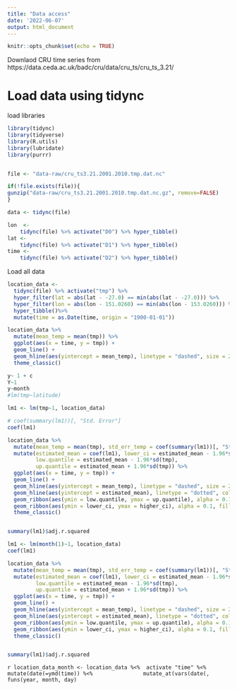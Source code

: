 ```yaml
---
title: "Data access"
date: '2022-06-07'
output: html_document
---
```


```r
knitr::opts_chunk$set(echo = TRUE)
```

Downlaod CRU time series from https://data.ceda.ac.uk/badc/cru/data/cru_ts/cru_ts_3.21/

# Load data using tidync

load libraries
```r
library(tidync)
library(tidyverse)
library(R.utils)
library(lubridate)
library(purrr)


file <- "data-raw/cru_ts3.21.2001.2010.tmp.dat.nc"

if(!file.exists(file)){
gunzip("data-raw/cru_ts3.21.2001.2010.tmp.dat.nc.gz", remove=FALSE)
}

data <- tidync(file)
```


```r
lon  <- 
    tidync(file) %>% activate("D0") %>% hyper_tibble()
lat <-  
    tidync(file) %>% activate("D1") %>% hyper_tibble()
time <- 
    tidync(file) %>% activate("D2") %>% hyper_tibble()
```

Load all data
```r
location_data <-
  tidync(file) %>% activate("tmp") %>%
  hyper_filter(lat = abs(lat - -27.0) == min(abs(lat - -27.0))) %>%
  hyper_filter(lon = abs(lon - 151.0260) == min(abs(lon - 153.0260))) %>%
  hyper_tibble()%>%
  mutate(time = as.Date(time, origin = "1900-01-01"))

location_data %>%
  mutate(mean_temp = mean(tmp)) %>%
  ggplot(aes(x = time, y = tmp)) +
  geom_line() +
  geom_hline(aes(yintercept = mean_temp), linetype = "dashed", size = 2 ) +
  theme_classic()

```
```r
y~ 1 + c
Y~1
y~month
#lm(tmp~latitude)

lm1 <- lm(tmp~1, location_data)

# coef(summary(lm1))[, "Std. Error"]
coef(lm1)

location_data %>%
  mutate(mean_temp = mean(tmp), std_err_temp = coef(summary(lm1))[, "Std. Error"]) %>%
  mutate(estimated_mean = coef(lm1), lower_ci = estimated_mean - 1.96*std_err_temp, higher_ci = estimated_mean + 1.96*std_err_temp,
         low.quantile = estimated_mean - 1.96*sd(tmp),
         up.quantile = estimated_mean + 1.96*sd(tmp)) %>%
  ggplot(aes(x = time, y = tmp)) +
  geom_line() +
  geom_hline(aes(yintercept = mean_temp), linetype = "dashed", size = 2 ) +
  geom_hline(aes(yintercept = estimated_mean), linetype = "dotted", col = "red", size = 2 ) +
  geom_ribbon(aes(ymin = low.quantile, ymax = up.quantile), alpha = 0.1, fill = "yellow") +
  geom_ribbon(aes(ymin = lower_ci, ymax = higher_ci), alpha = 0.1, fill = "red") +
  theme_classic()


summary(lm1)$adj.r.squared
```
```r
lm1 <- lm(month(1)~1, location_data)
coef(lm1)

location_data %>%
  mutate(mean_temp = mean(tmp), std_err_temp = coef(summary(lm1))[, "Std. Error"]) %>%
  mutate(estimated_mean = coef(lm1), lower_ci = estimated_mean - 1.96*std_err_temp, higher_ci = estimated_mean + 1.96*std_err_temp,
         low.quantile = estimated_mean - 1.96*sd(tmp),
         up.quantile = estimated_mean + 1.96*sd(tmp)) %>%
  ggplot(aes(x = time, y = tmp)) +
  geom_line() +
  geom_hline(aes(yintercept = mean_temp), linetype = "dashed", size = 2 ) +
  geom_hline(aes(yintercept = estimated_mean), linetype = "dotted", col = "red", size = 2 ) +
  geom_ribbon(aes(ymin = low.quantile, ymax = up.quantile), alpha = 0.1, fill = "yellow") +
  geom_ribbon(aes(ymin = lower_ci, ymax = higher_ci), alpha = 0.1, fill = "red") +
  theme_classic()


summary(lm1)$adj.r.squared
```
```r
location_data_month <-
location_data %<%
 activate "time" %<%   
    mutate(date(=ymd(time)) %<%
               mutate_at(vars(date(, funs(year, month, day)
                                   ```
                                   